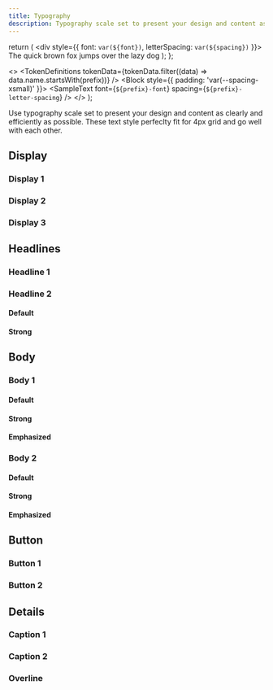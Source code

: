 ```yaml
---
title: Typography
description: Typography scale set to present your design and content as clearly and efficiently as possible.
---
```



  return (
    <div style={{ font: `var(${font})`, letterSpacing: `var(${spacing})` }}>
      The quick brown fox jumps over the lazy dog
    </div>
  );
};

  <>
    <TokenDefinitions
      tokenData={tokenData.filter((data) => data.name.startsWith(prefix))}
    />
    <Block style={{ padding: 'var(--spacing-xsmall)' }}>
      <SampleText
        font={`${prefix}-font`}
        spacing={`${prefix}-letter-spacing`}
      />
    </Block>
  </>
);

Use typography scale set to present your design and content as clearly and efficiently as possible.
These text style perfeclty fit for 4px grid and go well with each other.

## Display

### Display 1

<Typography prefix="--type-display-1" />

### Display 2

<Typography prefix="--type-display-2" />

### Display 3

<Typography prefix="--type-display-3" />

## Headlines

### Headline 1

<Typography prefix="--type-headline-1" />

### Headline 2

#### Default

<Typography prefix="--type-headline-2-default" />

#### Strong

<Typography prefix="--type-headline-2-strong" />

## Body

### Body 1

#### Default

<Typography prefix="--type-body-1-default" />

#### Strong

<Typography prefix="--type-body-1-strong" />

#### Emphasized

<Typography prefix="--type-body-1-emphasized" />

### Body 2

#### Default

<Typography prefix="--type-body-2-default" />

#### Strong

<Typography prefix="--type-body-2-strong" />

#### Emphasized

<Typography prefix="--type-body-2-emphasized" />

## Button

### Button 1

<Typography prefix="--type-button-1" />

### Button 2

<Typography prefix="--type-button-2" />

## Details

### Caption 1

<Typography prefix="--type-details-caption-1" />

### Caption 2

<Typography prefix="--type-details-caption-2" />

### Overline

<Typography prefix="--type-details-overline" />
